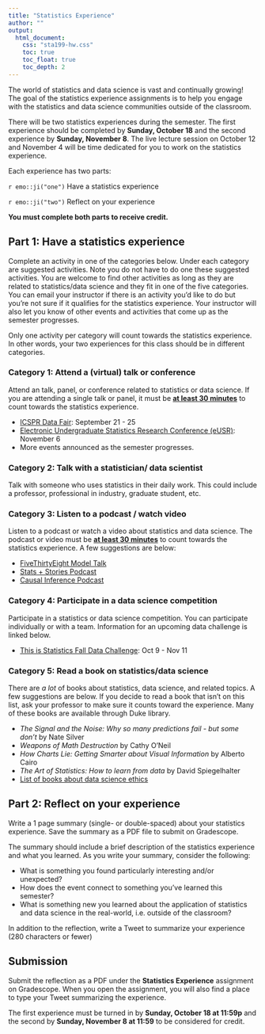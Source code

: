 ```yaml
---
title: "Statistics Experience"
author: ""
output: 
  html_document: 
    css: "sta199-hw.css"
    toc: true
    toc_float: true
    toc_depth: 2
---   
```


The world of statistics and data science is vast and continually growing! The goal of the statistics experience assignments is to help you engage with the statistics and data science communities outside of the classroom.

There will be two statistics experiences during the semester.  The first experience should be completed by **Sunday, October 18** and the second experience by **Sunday, November 8**. The live lecture session on October 12 and November 4 will be time dedicated for you to work on the statistics experience. 

Each experience has two parts:

`r emo::ji("one")` Have a statistics experience

`r emo::ji("two")` Reflect on your experience

**You must complete both parts to receive credit.**


## Part 1: Have a statistics experience

Complete an activity in one of the categories below. Under each category are suggested activities. Note you do not have to do one these suggested activities. You are welcome to find other activities as long as they are related to statistics/data science and they fit in one of the five categories. You can email your instructor if there is an activity you'd like to do but you're not sure if it qualifies for the statistics experience. Your instructor will also let you know of other events and activities that come up as the semester progresses.

Only one activity per category will count towards the statistics experience. In other words, your two experiences for this class should be in different categories. 

### Category 1: Attend a (virtual) talk or conference

Attend an talk, panel, or conference related to statistics or data science. If you are attending a single talk or panel, it must be **<u>at least 30 minutes</u>** to count towards the statistics experience. 

- [ICSPR Data Fair](https://www.icpsr.umich.edu/web/pages/membership/datafair/): September 21 - 25
- [Electronic Undergraduate Statistics Research Conference (eUSR)](https://www.icpsr.umich.edu/web/pages/membership/datafair/): November 6
- More events announced as the semester progresses.

### Category 2: Talk with a statistician/ data scientist

Talk with someone who uses statistics in their daily work. This could include a professor, professional in industry, graduate student, etc. 

### Category 3: Listen to a podcast / watch video

Listen to a podcast or watch a video about statistics and data science. The podcast or video must be **<u>at least 30 minutes</u>** to count towards the statistics experience. A few suggestions are below: 

- [FiveThirtyEight Model Talk](https://fivethirtyeight.com/tag/model-talk/)
- [Stats + Stories Podcast](https://statsandstories.net/)
- [Causal Inference Podcast](https://casualinfer.libsyn.com/)

### Category 4: Participate in a data science competition

Participate in a statistics or data science competition. You can participate individually or with a team. Information for an upcoming data challenge is linked below.

- [This is Statistics Fall Data Challenge](https://thisisstatistics.org/falldatachallenge/): Oct 9 - Nov 11

### Category 5: Read a book on statistics/data science

There are *a lot* of books about statistics, data science, and related topics. A few suggestions are below. If you decide to read a book that isn't on this list, ask your professor to make sure it counts toward the experience. Many of these books are available through Duke library.

- *The Signal and the Noise: Why so many predictions fail - but some don't* by Nate Silver
- *Weapons of Math Destruction* by Cathy O'Neil
- *How Charts Lie: Getting Smarter about Visual Information* by Alberto Cairo
- *The Art of Statistics: How to learn from data* by David Spiegelhalter
- [List of books about data science ethics](https://teachdatascience.com/bookclub/)


## Part 2: Reflect on your experience

Write a 1 page summary (single- or double-spaced) about your statistics experience. Save the summary as a PDF file to submit on Gradescope. 

The summary should include a brief description of the statistics experience and what you learned. As you write your summary, consider the following:

- What is something you found particularly interesting and/or unexpected?
- How does the event connect to something you’ve learned this semester?
- What is something new you learned about the application of statistics and data science in the real-world, i.e. outside of the classroom? 

In addition to the reflection, write a Tweet to summarize your experience (280 characters or fewer) 

## Submission 

Submit the reflection as a PDF under the  **Statistics Experience** assignment on Gradescope. When you open the assignment, you will also find a place to type your Tweet summarizing the experience. 

The first experience must be turned in by **Sunday, October 18 at 11:59p** and the second by **Sunday, November 8 at 11:59** to be considered for credit.
